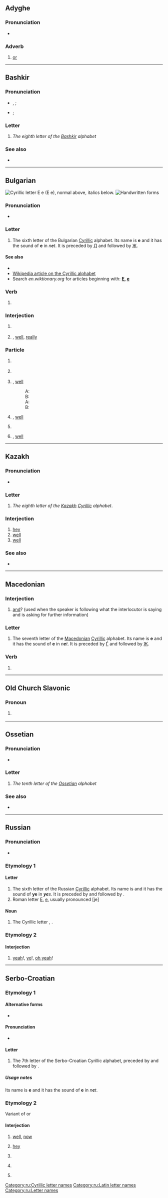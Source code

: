 {{also|Ҽ|Ҿ|Appendix:Variations of "e"}}
{{character info}}
==Adyghe==

===Pronunciation===
* {{IPA|ady|[ja]}}

===Adverb===
{{ady-adv}}

# [[or]]
#: {{ux|ady|кӏо '''е''' чъэ|go '''or''' run|inline=y}}

----

==Bashkir==

===Pronunciation===
* {{qualifier|at start of word}} {{IPA|ba|/jɪ̞/}}, {{qualifier|elsewhere}} {{IPA|ba|/ɪ̞/}}; 
* {{qualifier|in Russian borrowings: at start of word or after a vowel}} {{IPA|ba|/je/}}; {{qualifier|after a consonant}} {{IPA|ba|/ʲe/}} {{qualifier|palatalizes the preceding consonant}} 

===Letter===
{{head|ba|letter|sc=Cyrl|upper case|Е}}

# ''The eighth letter of the [[Bashkir]] alphabet''

===See also===
* {{list:Cyrillic script letters/ba}}

----

==Bulgarian==
[[File:Cyrillic E.png|thumb|right|Cyrillic letter '''Е е'''<br/>
(''Е е''), normal above, italics below.]]
[[File:06-Russian alphabet-Е е.svg|thumb|Handwritten forms]]

===Pronunciation===
* {{IPA|bg|/ɛ/}}

===Letter===
{{head|bg|letter|lower case||upper case|Е}}

# The sixth letter of the Bulgarian [[Cyrillic]] alphabet. Its name is '''е''' {{IPAchar|/ɛ/}} and it has the sound of '''e''' in ''n'''e'''t''. It is preceded by [[д|Д]] and followed by [[ж|Ж]].

====See also====
* {{l|bg|ѣ|Ѣ, ѣ}}
* [[w:Cyrillic alphabet|Wikipedia article on the Cyrillic alphabet]]
* Search ''en.wiktionary.org'' for articles beginning with: '''[http://en.wiktionary.org/w/index.php?title=Special%3AAllpages&from=%D0%95&namespace=0 Е], [http://en.wiktionary.org/w/index.php?title=Special%3AAllpages&from=%D0%B5&namespace=0 е]'''

===Verb===
{{head|bg|verb form}}

# {{infl of|bg|съм||3s|pres|ind}}

===Interjection===
{{head|bg|interjection}}

# {{non-gloss|used to express indignation, dissatisfaction, irritation, annoyance}}
#: {{uxi|bg|'''Е''', прекаляваш!|You've crossed the line!}}
#: {{uxi|bg|'''Е''', то бива, бива, ама...|Really, that's the limit...}}
# {{non-gloss|used to express surprise}}, [[well#Interjection|well]], [[really#Interjection|really]]
#: {{uxi|bg|'''Е'''! Чухте ли я какво каза!|Did you hear what she said!}}

===Particle===
{{head|bg|particle}}

# {{non-gloss|used to ask for elaboration}}
#: {{uxi|bg|'''Е''', и после?|And then?/So?}}
#: {{uxi|bg|'''Е''', та какво?|Well, what of that?/So what?}}
# {{non-gloss|used to emphasize a question word}}
#: {{uxi|bg|'''Е''', как можа?|How could you?}}
#: {{uxi|bg|'''Е''', какво ще правим сега?|And what are we going to do now?}}
# {{non-gloss|used to agree to something, rather unwillingly}}, [[well#Interjection|well]]
#: A: {{uxi|bg|Много е скъпа тая рокля.|This dress is very expensive.}}
#: B: {{uxi|bg|'''Е''', скъпа е, но е много хубава.|Well, it is expensive, but it's very nice.}}
#: A: {{uxi|bg|Много си сгрешила, като си постъпила така.|You've made a big mistake by acting like that.}}
#: B: {{uxi|bg|'''Е''', да, сгреших...|Well, yes, I have...}}
# {{non-gloss|used to express that one is waiting for somebody to say something}}, [[well#Interjection|well]]
#: {{uxi|bg|'''Е''', чакам отговора ти.|Well, I'm waiting for your answer.}}
# {{non-gloss|used to change the subject}}
#: {{uxi|bg|'''Е''', нека оставим тази тема настрана.|Let's drop this subject.}}
# {{non-gloss|used to mark the end of a conversation}}, [[well#Interjection|well]]
#: {{uxi|bg|'''Е''', по-добре да тръгвам.|Well, I'd better be going now.}}

----

==Kazakh==
{{kk-regional|е|ە}}

===Pronunciation===
* {{qualifier|phoneme}} {{IPA|kk|/ʲe/|[ʲɛ]}}

===Letter===
{{head|kk|letter|sc=Cyrl|lower case||upper case|Е}}

# ''The eighth letter of the [[Kazakh]] [[Cyrillic]] alphabet''.

===Interjection===
{{head|kk|interjection}}

# [[hey]] {{gloss|an expression of surprise, curiosity, etc.}}
# [[well]] {{gloss|an expression of positive attitude to the action}}
# [[well]] {{gloss|an expression of the speaker's awareness of the completed action or fact}}

===See also===
* {{list:Cyrillic script letters/kk}}

----

==Macedonian==

===Interjection===
{{head|mk|interjection}}

# [[and]]? (used when the speaker is following what the interlocutor is saying and is asking for further information)

===Letter===
{{head|mk|letter|lower case||upper case|Е}}

# The seventh letter of the [[Macedonian]] [[Cyrillic]] alphabet. Its name is '''е''' {{IPAchar|/ɛ/}} and it has the sound of '''e''' in ''n'''e'''t''. It is preceded by [[ѓ|Ѓ]] and followed by [[ж|Ж]].

===Verb===
{{head|mk|verb form}}

# {{inflection of|mk|сум||3|s|pres}}

----

==Old Church Slavonic==

===Pronoun===
{{head|cu|pronoun}}

# {{inflection of|cu|и||nom|n|s}}
#:{{uxi|cu|ты же възмѝ же́злъ твой, и҆ прострѝ рꙋкꙋ твою на́ море, и҆ раздѣли '''е҆̀'''.|But lift thou up thy rod, and stretch out thine hand over the sea, and divide '''it''' ("Exodus", 14:16 // "Ostrog Bible", 1581)}}

----

==Ossetian==

===Pronunciation===
* {{qualifier|phoneme}} {{IPA|os|/e/}}

===Letter===
{{head|os|letter|sc=Cyrl|upper case|Е}}

# ''The tenth letter of the [[Ossetian]] alphabet''

===See also===
* {{list:Cyrillic script letters/os}}

----

==Russian==

===Pronunciation===
* {{ru-IPA}}

===Etymology 1===

====Letter====
{{head|ru|letter|lower case||upper case|Е}}

# The sixth letter of the Russian [[Cyrillic]] alphabet. Its name is {{m|ru|е}} and it has the sound of '''ye''' in '''''ye'''s''. It is preceded by {{m|ru|д|Д}} and followed by {{m|ru|ё|Ё}}.
# Roman letter [[E]], [[e]], usually pronounced [je]

====Noun====
{{ru-noun||n-in|-}}

# The Cyrillic letter {{m|ru|е|Е}}, {{m|ru|е}}.

===Etymology 2===

====Interjection====
{{head|ru|interjection|head=е!}}

# {{lb|ru|slang}} [[yeah]]!, [[yo]]!, [[oh yeah]]!
#: {{uxi|ru|[[всё|Всё]] [[кру́то]] '''е'''!|Awesome, yeah!}}

[[Category:ru:Cyrillic letter names]]
[[Category:ru:Latin letter names]]
[[Category:ru:Letter names]]

----

==Serbo-Croatian==

===Etymology 1===

====Alternative forms====
* {{sense|uppercase}} {{l|sh|Е|sc=Cyrl}}

====Pronunciation====
* {{qualifier|phoneme}} {{IPA|sh|/e/}}

====Letter====
{{sh-letter}}

# The 7th letter of the Serbo-Croatian Cyrillic alphabet, preceded by {{l|sh|ђ|sc=Cyrl}} and followed by {{l|sh|ж|sc=Cyrl}}.

=====Usage notes=====
Its name is '''е''' {{IPAchar|/e/}} and it has the sound of '''e''' in ''n'''e'''t''.

===Etymology 2===
Variant of {{m|sh|еј}} or {{m|sh|хеј}}

====Interjection====
{{sh-interjection}}

# {{lb|sh|rare}} [[well]], [[now]]
# {{lb|sh|informal|at the beginning of the sentence}} [[hey]]
# {{lb|sh|informal|at the beginning of the sentence}} {{non-gloss|Used to emphasize the sentence}}
#: {{ux|sh|'''Е''', шта има?|'''Hey''', what's up?|inline=y}}
# {{lb|sh|informal|at the beginning of the sentence}} {{non-gloss|Used to express surprise}}
#: {{ux|sh|'''Е''', откуд ти?|'''Hey''', where did you come from?|inline=y}}
# {{lb|sh|informal|at the beginning of the sentence}} {{non-gloss|Used to get attention or change the topic of conversation, especially if followed by {{m|sh|а||and; but}}}}
#: {{ux|sh|'''Е''', а види ово.|'''And''' look at this.|inline=y}}